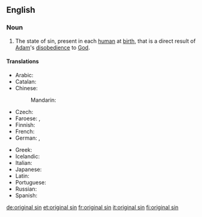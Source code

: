 {{wikipedia}}
==English==

===Noun===
{{en-noun|head=[[original]] [[sin]]|-}}

# {{Christianity}} The state of sin, present in each [[human]] at [[birth]], that is a direct result of [[Adam]]'s [[disobedience]] to [[God]].

====Translations====
{{trans-top|state of sin that is a direct result of Adam's disobedience to God}}
* Arabic: {{t-|ar|الخطيئة الأصلية|f|tr=al-xaṭīʾa al-ʾaṣlíyya|sc=Arab}}
* Catalan: {{t-|ca|pecat original|m}}
* Chinese:
*: Mandarin: {{t|cmn|原罪|tr=yuánzuì|sc=Hani}}
* Czech: {{t-|cs|prvotní hřích|m}}
* Faroese: {{t-|fo|arvasynd|f}}, {{t-|fo|arvsynd|f}}
* Finnish: {{t-|fi|perisynti}}
* French: {{t+|fr|péché originel|m}}
* German: {{t-|de|Ursünde|f}}, {{t+|de|Erbsünde|f}}
{{trans-mid}}
* Greek: {{t-|el|προπατορικό αμάρτημα|n|tr=propatorikó amártima|sc=Grek}}
* Icelandic: {{t-|is|erfðasynd|f}}
* Italian: {{t+|it|peccato originale|m}}
* Japanese: {{t-|ja|原罪|tr=げんざい, genzai|sc=Jpan}}
* Latin: {{t-|la|peccatum originale|n}}
* Portuguese: {{t-|pt|pecado original|m}}
* Russian: {{t-|ru|первородный грех|m|sc=Cyrl|tr=pervoródnyj grex|alt=перворо́дный грех}}
* Spanish: {{t-|es|pecado original|m}}
{{trans-bottom}}

[[de:original sin]]
[[et:original sin]]
[[fr:original sin]]
[[it:original sin]]
[[fi:original sin]]